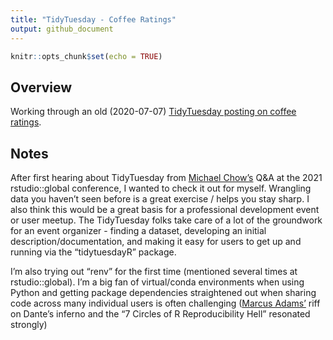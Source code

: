 ```yaml
---
title: "TidyTuesday - Coffee Ratings"
output: github_document
---
```


```r
knitr::opts_chunk$set(echo = TRUE)
```

## Overview

Working through an old (2020-07-07) [TidyTuesday posting on coffee ratings](https://github.com/rfordatascience/tidytuesday/tree/master/data/2020/2020-07-07).

## Notes

After first hearing about TidyTuesday from [Michael Chow's](https://rstudio.com/resources/rstudioglobal-2021/bringing-the-tidyverse-to-python-with-siuba/) Q&A at the 2021 rstudio::global conference, I wanted to check it out for myself. Wrangling data you haven't seen before is a great exercise / helps you stay sharp. I also think this would be a great basis for a professional development event or user meetup. The TidyTuesday folks take care of a lot of the groundwork for an event organizer - finding a dataset, developing an initial description/documentation, and making it easy for users to get up and running via the "tidytuesdayR" package.

I'm also trying out "renv" for the first time (mentioned several times at rstudio::global). I'm a big fan of virtual/conda environments when using Python and getting package dependencies straightened out when sharing code across many individual users is often challenging ([Marcus Adams'](https://rstudio.com/resources/rstudioglobal-2021/not-the-app-we-deserve-the-app-we-need-putting-a-gmp-shiny-app-into-production/) riff on Dante's inferno and the "7 Circles of R Reproducibility Hell" resonated strongly)
